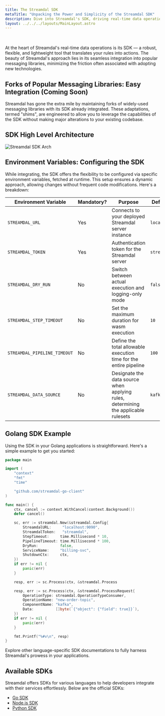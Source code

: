 ```yaml
---
title: The Streamdal SDK
metaTitle: "Unpacking the Power and Simplicity of the Streamdal SDK"
description: Dive into Streamdal's SDK, driving real-time data operations with minimal codebase disruptions.
layout: ../../../layouts/MainLayout.astro
---
```


<br />
<br />
At the heart of Streamdal's real-time data operations is its SDK — a robust, flexible, and lightweight tool that translates your rules into actions. The beauty of Streamdal's approach lies in its seamless integration into popular messaging libraries, minimizing the friction often associated with adopting new technologies.

## Forks of Popular Messaging Libraries: Easy Integration (Coming Soon)

Streamdal has gone the extra mile by maintaining forks of widely-used messaging libraries with its SDK already integrated. These adaptations, termed "shims", are engineered to allow you to leverage the capabilities of the SDK without making major alterations to your existing codebase.

## SDK High Level Architecture

<img src={sdkDiagram} alt="Streamdal SDK Arch" />

## Environment Variables: Configuring the SDK

While integrating, the SDK offers the flexibility to be configured via specific environment variables, fetched at runtime. This setup ensures a dynamic approach, allowing changes without frequent code modifications. Here's a breakdown:

| Environment Variable      | Mandatory? | Purpose                                                                                                                              | Default Value    |
|---------------------------|------------|-------------------------------------------------------------------------------------------------------------------------------------|------------------|
| `STREAMDAL_URL`           | Yes        | Connects to your deployed Streamdal server instance                                                                                  | `localhost:9090` |
| `STREAMDAL_TOKEN`         | Yes        | Authentication token for the Streamdal server                                                                                       | `streamdal`      |
| `STREAMDAL_DRY_RUN`       | No         | Switch between actual execution and logging-only mode                                                                                | `false`          |
| `STREAMDAL_STEP_TIMEOUT`  | No         | Set the maximum duration for wasm execution                                                                                          | `10`             |
| `STREAMDAL_PIPELINE_TIMEOUT`| No       | Define the total allowable execution time for the entire pipeline                                                                     | `100`            |
| `STREAMDAL_DATA_SOURCE`   | No         | Designate the data source when applying rules, determining the applicable rulesets                                                   | `kafka`          |

## Golang SDK Example

Using the SDK in your Golang applications is straightforward. Here's a simple example to get you started:

```go
package main

import (
	"context"
	"fmt"
	"time"

	"github.com/streamdal-go-client"
)

func main() {
	ctx, cancel := context.WithCancel(context.Background())
	defer cancel()

	sc, err := streamdal.New(&streamdal.Config{
		StreamdalURL:     "localhost:9090",
		StreamdalToken:   "streamdal",
		StepTimeout:     time.Millisecond * 10,
		PipelineTimeout: time.Millisecond * 100,
		DryRun:          false,
		ServiceName:     "billing-svc",
		ShutdownCtx:     ctx,
	})
	if err != nil {
		panic(err)
	}

	resp, err := sc.Process(ctx, &streamdal.Process

	resp, err := sc.Process(ctx, &streamdal.ProcessRequest{
		OperationType: streamdal.OperationTypeConsumer,
		OperationName: "new-order-topic",
		ComponentName: "kafka",
		Data:          []byte(`{"object": {"field": true}}`),
	})
	if err != nil {
		panic(err)
	}

	fmt.Printf("%#v\n", resp)
}
```

Explore other language-specific SDK documentations to fully harness Streamdal's prowess in your applications.

## Available SDKs

Streamdal offers SDKs for various languages to help developers integrate with their services effortlessly. Below are the official SDKs:

- [Go SDK](https://github.com/streamdal/go-client)
- [Node.js SDK](https://github.com/streamdal/node-sdk)
- [Python SDK](https://github.com/streamdal/python-client)


